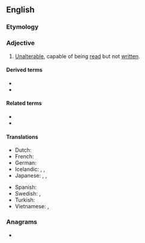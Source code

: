==English==
{{wikipedia}}

===Etymology===
{{compound|en|read|only}}

===Adjective===
{{en-adj|-}}

# {{lb|en|computing}} [[unalterable|Unalterable]], capable of being [[read]] but not [[written]].

====Derived terms====
* {{l|en|read-only access}}
* {{l|en|read-only memory}}

====Related terms====
* {{l|en|read-write}}
* {{l|en|write-only}}

====Translations====
{{trans-top|capable of being read but not written}}
* Dutch: {{t|nl|alleen-lezen}}
* French: {{t|fr|lecture sule}}
* German: {{t|de|schreibgeschützt}}
* Icelandic: {{qualifier|reading}} {{t|is|les-}}, {{qualifier|write-protected}} {{t|is|ritvarinn|m}}, {{t|is|skrifvarinn|m}}
* Japanese: {{t|ja|読み込み専用|tr=yomikomi-sen'yō|sc=Jpan}}, {{t|ja|読み出し専用|tr=yomidashi-sen'yō|sc=Jpan}}, {{t|ja|読み取り専用|tr=yomitori-sen'yō|sc=Jpan}}
{{trans-mid}}
* Spanish: {{t|es|de solo lectura}}
* Swedish: {{t+|sv|skrivskyddad|c}}, {{t+|sv|skrivskyddat|n}}
* Turkish: {{t|tr|salt okunur}}
* Vietnamese: {{t|vi|chỉ-đọc}}, {{t|vi|chỉ đọc}}
{{trans-bottom}}

===Anagrams===
* {{anagrams|en|rondelay}}